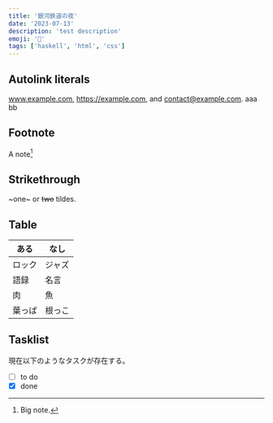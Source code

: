```yaml
---
title: '銀河鉄道の夜'
date: '2023-07-13'
description: 'test description'
emoji: '🚞'
tags: ['haskell', 'html', 'css']
---
```


## Autolink literals

www.example.com, https://example.com, and contact@example.com.
aaa
bb

## Footnote

A note[^1]

[^1]: Big note.

## Strikethrough

~one~ or ~~two~~ tildes.

## Table

| ある   | なし   |
| ------ | ------ |
| ロック | ジャズ |
| 語録   | 名言   |
| 肉     | 魚     |
| 葉っぱ | 根っこ |

## Tasklist

現在以下のようなタスクが存在する。

- [ ] to do
- [x] done
